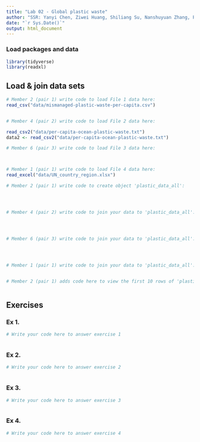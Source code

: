 ```yaml
---
title: "Lab 02 - Global plastic waste"
author: "SSR: Yanyi Chen, Ziwei Huang, Shiliang Su, Nanshuyuan Zhang, Peiheng Liu and Pinzhe Zhao"
date: "`r Sys.Date()`"
output: html_document
---
```


### Load packages and data

```r
library(tidyverse)
library(readxl)
```


## Load & join data sets

```r
# Member 2 (pair 1) write code to load File 1 data here:
read_csv("data/mismanaged-plastic-waste-per-capita.csv")


# Member 4 (pair 2) write code to load File 2 data here:

read_csv2("data/per-capita-ocean-plastic-waste.txt")
data2 <- read_csv2("data/per-capita-ocean-plastic-waste.txt")

# Member 6 (pair 3) write code to load File 3 data here:



# Member 1 (pair 1) write code to load File 4 data here:
read_excel("data/UN_country_region.xlsx")


```



```r
# Member 2 (pair 1) write code to create object 'plastic_data_all':




# Member 4 (pair 2) write code to join your data to 'plastic_data_all':




# Member 6 (pair 3) write code to join your data to 'plastic_data_all':




# Member 1 (pair 1) write code to join your data to 'plastic_data_all':



```


```r
# Member 2 (pair 1) adds code here to view the first 10 rows of 'plastic_data_all'



```



## Exercises

### Ex 1.

```r
# Write your code here to answer exercise 1



```



### Ex 2.

```r
# Write your code here to answer exercise 2



```


### Ex 3.

```r
# Write your code here to answer exercise 3



```


### Ex 4.

```r
# Write your code here to answer exercise 4



```
